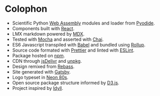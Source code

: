 
# Colophon

- Scientific Python [Web Assembly](https://webassembly.org/) modules and loader from [Pyodide](https://github.com/iodide-project/pyodide).
- Components built with [React](https://reactjs.org/).
- LMX markdown powered by [MDX](https://mdxjs.com/).
- Tested with [Mocha](https://mochajs.org/) and asserted with [Chai](https://www.chaijs.com/).
- ES6 Javascript transpiled with [Babel](https://babeljs.io/) and bundled using [Rollup](https://rollupjs.org).
- Source code formated with [Prettier](https://prettier.io/) and linted with [ESLint](https://eslint.org/).
- Package hosted on [npm](https://www.npmjs.com/).
- CDN through [jsDelivr](https://www.jsdelivr.com/) and [unpkg](https://unpkg.com/).
- Design remixed from [Rebass](https://rebassjs.org/).
- Site generated with [Gatsby](https://www.gatsbyjs.org/).
- Logo typeset in [Neon 80s](https://indieground.net/product/neon-80s-font/).
- Open source package structure informed by [D3.js](https://d3js.org/).
- Project inspired by [Idyll](https://idyll-lang.org/).
